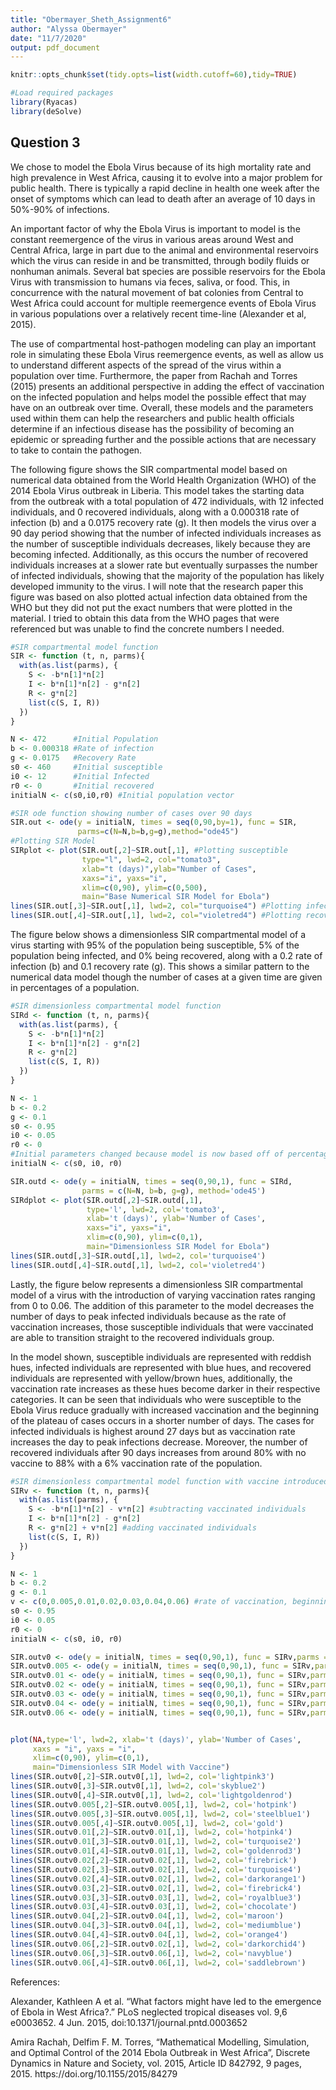 ---
title: "Obermayer_Sheth_Assignment6"
author: "Alyssa Obermayer"
date: "11/7/2020"
output: pdf_document
---

```{r setup, include=FALSE}
knitr::opts_chunk$set(tidy.opts=list(width.cutoff=60),tidy=TRUE)
```

```{r packages, message=FALSE, warning=FALSE}
#Load required packages
library(Ryacas)
library(deSolve)
```

## **Question 3**

We chose to model the Ebola Virus because of its high mortality rate and high prevalence in West Africa, causing it to evolve into a major problem for public health. There is typically a rapid decline in health one week after the onset of symptoms which can lead to death after an average of 10 days in 50%-90% of infections.

An important factor of why the Ebola Virus is important to model is the constant reemergence of the virus in various areas around West and Central Africa, large in part due to the animal and environmental reservoirs which the virus can reside in and be transmitted, through bodily fluids or nonhuman animals. Several bat species are possible reservoirs for the Ebola Virus with transmission to humans via feces, saliva, or food. This, in concurrence with the natural movement of bat colonies from Central to West Africa could account for multiple reemergence events of Ebola Virus in various populations over a relatively recent time-line (Alexander et al, 2015).

The use of compartmental host-pathogen modeling can play an important role in simulating these Ebola Virus reemergence events, as well as allow us to understand different aspects of the spread of the virus within a population over time. Furthermore, the paper from Rachah and Torres (2015) presents an additional perspective in adding the effect of vaccination on the infected population and helps model the possible effect that may have on an outbreak over time. Overall, these models and the parameters used within them can help the researchers and public health officials determine if an infectious disease has the possibility of becoming an epidemic or spreading further and the possible actions that are necessary to take to contain the pathogen.

The following figure shows the SIR compartmental model based on numerical data obtained from the World Health Organization (WHO) of the 2014 Ebola Virus outbreak in Liberia. This model takes the starting data from the outbreak with a total population of 472 individuals, with 12 infected individuals, and 0 recovered individuals, along with a 0.000318 rate of infection (b) and a 0.0175 recovery rate (g). It then models the virus over a 90 day period showing that the number of infected individuals increases as the number of susceptible individuals decreases, likely because they are becoming infected. Additionally, as this occurs the number of recovered individuals increases at a slower rate but eventually surpasses the number of infected individuals, showing that the majority of the population has likely developed immunity to the virus. I will note that the research paper this figure was based on also plotted actual infection data obtained from the WHO but they did not put the exact numbers that were plotted in the material. I tried to obtain this data from the WHO pages that were referenced but was unable to find the concrete numbers I needed.

```{r}
#SIR compartmental model function
SIR <- function (t, n, parms){
  with(as.list(parms), {
    S <- -b*n[1]*n[2]
    I <- b*n[1]*n[2] - g*n[2]
    R <- g*n[2]
    list(c(S, I, R))
  })
}

N <- 472      #Initial Population
b <- 0.000318 #Rate of infection
g <- 0.0175   #Recovery Rate
s0 <- 460     #Initial susceptible
i0 <- 12      #Initial Infected
r0 <- 0       #Initial recovered
initialN <- c(s0,i0,r0) #Initial population vector

#SIR ode function showing number of cases over 90 days
SIR.out <- ode(y = initialN, times = seq(0,90,by=1), func = SIR,
               parms=c(N=N,b=b,g=g),method="ode45")
#Plotting SIR Model
SIRplot <- plot(SIR.out[,2]~SIR.out[,1], #Plotting susceptible
                type="l", lwd=2, col="tomato3",
                xlab="t (days)",ylab="Number of Cases", 
                xaxs="i", yaxs="i",
                xlim=c(0,90), ylim=c(0,500),
                main="Base Numerical SIR Model for Ebola")
lines(SIR.out[,3]~SIR.out[,1], lwd=2, col="turquoise4") #Plotting infected
lines(SIR.out[,4]~SIR.out[,1], lwd=2, col="violetred4") #Plotting recovered
```

The figure below shows a dimensionless SIR compartmental model of a virus starting with 95% of the population being susceptible, 5% of the population being infected, and 0% being recovered, along with a 0.2 rate of infection (b) and 0.1 recovery rate (g). This shows a similar pattern to the numerical data model though the number of cases at a given time are given in percentages of a population. 

```{r}
#SIR dimensionless compartmental model function
SIRd <- function (t, n, parms){
  with(as.list(parms), {
    S <- -b*n[1]*n[2]
    I <- b*n[1]*n[2] - g*n[2]
    R <- g*n[2]
    list(c(S, I, R))
  })
}

N <- 1
b <- 0.2
g <- 0.1
s0 <- 0.95
i0 <- 0.05
r0 <- 0
#Initial parameters changed because model is now based off of percentages of the population
initialN <- c(s0, i0, r0)

SIR.outd <- ode(y = initialN, times = seq(0,90,1), func = SIRd, 
                parms = c(N=N, b=b, g=g), method='ode45')
SIRdplot <- plot(SIR.outd[,2]~SIR.outd[,1], 
                 type='l', lwd=2, col='tomato3', 
                 xlab='t (days)', ylab='Number of Cases', 
                 xaxs="i", yaxs="i",
                 xlim=c(0,90), ylim=c(0,1),
                 main="Dimensionless SIR Model for Ebola")
lines(SIR.outd[,3]~SIR.outd[,1], lwd=2, col='turquoise4')
lines(SIR.outd[,4]~SIR.outd[,1], lwd=2, col='violetred4')
```

Lastly, the figure below represents a dimensionless SIR compartmental model of a virus with the introduction of varying vaccination rates ranging from 0 to 0.06. The addition of this parameter to the model decreases the number of days to peak infected individuals because as the rate of vaccination increases, those susceptible individuals that were vaccinated are able to transition straight to the recovered individuals group. 

In the model shown, susceptible individuals are represented with reddish hues, infected individuals are represented with blue hues, and recovered individuals are represented with yellow/brown hues, additionally, the vaccination rate increases as these hues become darker in their respective categories. It can be seen that individuals who were susceptible to the Ebola Virus reduce gradually with increased vaccination and the beginning of the plateau of cases occurs in a shorter number of days. The cases for infected individuals is highest around 27 days but as vaccination rate increases the day to peak infections decrease. Moreover, the number of recovered individuals after 90 days increases from around 80% with no vaccine to 88% with a 6% vaccination rate of the population.

```{r}
#SIR dimensionless compartmental model function with vaccine introduced
SIRv <- function (t, n, parms){
  with(as.list(parms), {
    S <- -b*n[1]*n[2] - v*n[2] #subtracting vaccinated individuals
    I <- b*n[1]*n[2] - g*n[2]
    R <- g*n[2] + v*n[2] #adding vaccinated individuals
    list(c(S, I, R))
  })
}

N <- 1
b <- 0.2
g <- 0.1
v <- c(0,0.005,0.01,0.02,0.03,0.04,0.06) #rate of vaccination, beginning at 0
s0 <- 0.95
i0 <- 0.05
r0 <- 0
initialN <- c(s0, i0, r0)

SIR.outv0 <- ode(y = initialN, times = seq(0,90,1), func = SIRv,parms = c(N=N, b=b, g=g, v=0), method='ode45')
SIR.outv0.005 <- ode(y = initialN, times = seq(0,90,1), func = SIRv,parms = c(N=N, b=b, g=g, v=0.005), method='ode45')
SIR.outv0.01 <- ode(y = initialN, times = seq(0,90,1), func = SIRv,parms = c(N=N, b=b, g=g, v=0.01), method='ode45')
SIR.outv0.02 <- ode(y = initialN, times = seq(0,90,1), func = SIRv,parms = c(N=N, b=b, g=g, v=0.02), method='ode45')
SIR.outv0.03 <- ode(y = initialN, times = seq(0,90,1), func = SIRv,parms = c(N=N, b=b, g=g, v=0.03), method='ode45')
SIR.outv0.04 <- ode(y = initialN, times = seq(0,90,1), func = SIRv,parms = c(N=N, b=b, g=g, v=0.04), method='ode45')
SIR.outv0.06 <- ode(y = initialN, times = seq(0,90,1), func = SIRv,parms = c(N=N, b=b, g=g, v=0.06), method='ode45')


plot(NA,type='l', lwd=2, xlab='t (days)', ylab='Number of Cases',
     xaxs = "i", yaxs = "i",
     xlim=c(0,90), ylim=c(0,1),
     main="Dimensionless SIR Model with Vaccine")
lines(SIR.outv0[,2]~SIR.outv0[,1], lwd=2, col='lightpink3')
lines(SIR.outv0[,3]~SIR.outv0[,1], lwd=2, col='skyblue2')
lines(SIR.outv0[,4]~SIR.outv0[,1], lwd=2, col='lightgoldenrod')
lines(SIR.outv0.005[,2]~SIR.outv0.005[,1], lwd=2, col='hotpink')
lines(SIR.outv0.005[,3]~SIR.outv0.005[,1], lwd=2, col='steelblue1')
lines(SIR.outv0.005[,4]~SIR.outv0.005[,1], lwd=2, col='gold')
lines(SIR.outv0.01[,2]~SIR.outv0.01[,1], lwd=2, col='hotpink4')
lines(SIR.outv0.01[,3]~SIR.outv0.01[,1], lwd=2, col='turquoise2')
lines(SIR.outv0.01[,4]~SIR.outv0.01[,1], lwd=2, col='goldenrod3')
lines(SIR.outv0.02[,2]~SIR.outv0.02[,1], lwd=2, col='firebrick')
lines(SIR.outv0.02[,3]~SIR.outv0.02[,1], lwd=2, col='turquoise4')
lines(SIR.outv0.02[,4]~SIR.outv0.02[,1], lwd=2, col='darkorange1')
lines(SIR.outv0.03[,2]~SIR.outv0.02[,1], lwd=2, col='firebrick4')
lines(SIR.outv0.03[,3]~SIR.outv0.03[,1], lwd=2, col='royalblue3')
lines(SIR.outv0.03[,4]~SIR.outv0.03[,1], lwd=2, col='chocolate')
lines(SIR.outv0.04[,2]~SIR.outv0.04[,1], lwd=2, col='maroon')
lines(SIR.outv0.04[,3]~SIR.outv0.04[,1], lwd=2, col='mediumblue')
lines(SIR.outv0.04[,4]~SIR.outv0.04[,1], lwd=2, col='orange4')
lines(SIR.outv0.06[,2]~SIR.outv0.02[,1], lwd=2, col='darkorchid4')
lines(SIR.outv0.06[,3]~SIR.outv0.06[,1], lwd=2, col='navyblue')
lines(SIR.outv0.06[,4]~SIR.outv0.06[,1], lwd=2, col='saddlebrown')
```

References:

Alexander, Kathleen A et al. “What factors might have led to the emergence of Ebola in West Africa?.” PLoS neglected        tropical diseases vol. 9,6 e0003652. 4 Jun. 2015, doi:10.1371/journal.pntd.0003652

Amira Rachah, Delfim F. M. Torres, "Mathematical Modelling, Simulation, and Optimal Control of the 2014 Ebola Outbreak      in West Africa", Discrete Dynamics in Nature and Society, vol. 2015, Article ID 842792, 9 pages, 2015.                  https://doi.org/10.1155/2015/84279